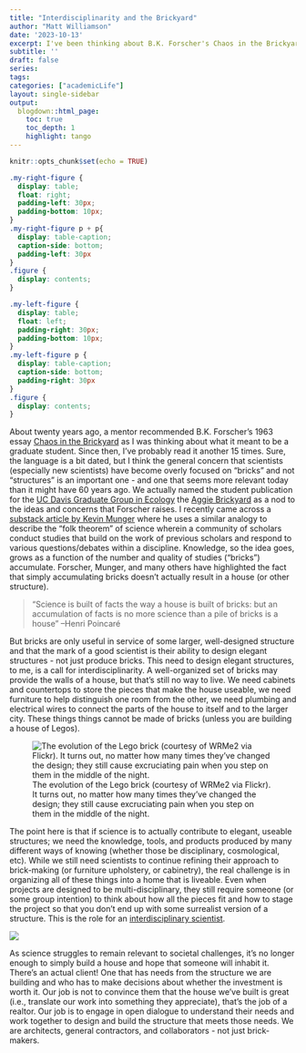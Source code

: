 ```yaml
---
title: "Interdisciplinarity and the Brickyard"
author: "Matt Williamson"
date: '2023-10-13'
excerpt: I've been thinking about B.K. Forscher's Chaos in the Brickyard essay a lot lately and how my thinking on the folk theorem of science has evolved
subtitle: ''
draft: false
series: 
tags: 
categories: ["academicLife"]
layout: single-sidebar
output:
  blogdown::html_page:
    toc: true
    toc_depth: 1
    highlight: tango
---
```


```r
knitr::opts_chunk$set(echo = TRUE)
```

```css
.my-right-figure {
  display: table;
  float: right;
  padding-left: 30px;
  padding-bottom: 10px;
}
.my-right-figure p + p{
  display: table-caption;
  caption-side: bottom;
  padding-left: 30px
}
.figure {
  display: contents;
}
```

```css
.my-left-figure {
  display: table;
  float: left;
  padding-right: 30px;
  padding-bottom: 10px;
}
.my-left-figure p {
  display: table-caption;
  caption-side: bottom;
  padding-right: 30px
}
.figure {
  display: contents;
}
```



About twenty years ago, a mentor recommended B.K. Forscher's 1963 essay [Chaos in the Brickyard](https://www.science.org/doi/10.1126/science.142.3590.339.a) as I was thinking about what it meant to be a graduate student. Since then, I've probably read it another 15 times. Sure, the language is a bit dated, but I think the general concern that scientists (especially new scientists) have become overly focused on "bricks" and not "structures" is an important one - and one that seems more relevant today than it might have 60 years ago. We actually named the student publication for the [UC Davis Graduate Group in Ecology](https://ecology.ucdavis.edu/) the [Aggie Brickyard](https://aggiebrickyard.github.io/) as a nod to the ideas and concerns that Forscher raises. I recently came across a [substack article by Kevin Munger](https://kevinmunger.substack.com/p/generalizing-knowledge-of-twitter) where he uses a similar analogy to describe the "folk theorem" of science wherein a community of scholars conduct studies that build on the work of previous scholars and respond to various questions/debates within a discipline. Knowledge, so the idea goes, grows as a function of the number and quality of studies ("bricks") accumulate. Forscher, Munger, and many others have highlighted the fact that simply accumulating bricks doesn't actually result in a house (or other structure). 

> “Science is built of facts the way a house is built of bricks: but an accumulation of facts is no more science than a pile of bricks is a house” --Henri Poincaré

But bricks are only useful in service of some larger, well-designed structure and that the mark of a good scientist is their ability to design elegant structures - not just produce bricks. This need to design elegant structures, to me, is a call for interdisciplinarity. A well-organized set of bricks may provide the walls of a house, but that's still no way to live. We need cabinets and countertops to store the pieces that make the house useable, we need furniture to help distinguish one room from the other, we need plumbing and electrical wires to connect the parts of the house to itself and to the larger city. These things things cannot be made of bricks (unless you are building a house of Legos).

![The evolution of the Lego brick (courtesy of WRMe2 via Flickr). It turns out, no matter how many times they've changed the design; they still cause excruciating pain when you step on them in the middle of the night.](brick_evolution_WRme2.png)



 
The point here is that if science is to actually contribute to elegant, useable structures; we need the knowledge, tools, and products produced by many different ways of knowing (whether those be disciplinary, cosmological, etc). While we still need scientists to continue refining their approach to brick-making (or furniture upholstery, or cabinetry), the real challenge is in organizing all of these things into a home that is liveable. Even when projects are designed to be multi-disciplinary, they still require someone (or some group intention) to think about how all the pieces fit and how to stage the project so that you don't end up with some surrealist version of a structure. This is the role for an [interdisciplinary scientist](https://www.science.org/content/article/changes-world-science-realities-interdisciplinary-training).

![](appia.png)

As science struggles to remain relevant to societal challenges, it's no longer enough to simply build a house and hope that someone will inhabit it. There's an actual client! One that has needs from the structure we are building and who has to make decisions about whether the investment is worth it. Our job is not to convince them that the house we've built is great (i.e., translate our work into something they appreciate), that's the job of a realtor. Our job is to engage in open dialogue to understand their needs and work together to design and build the structure that meets those needs. We are architects, general contractors, and collaborators - not just brick-makers. 
